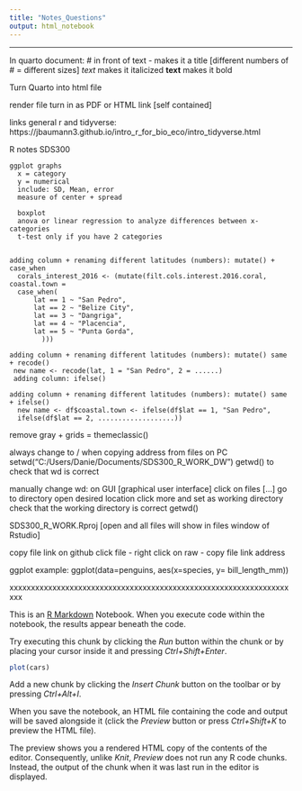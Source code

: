 ---
title: "Notes_Questions"
output: html_notebook
---

-----------------------------------------------------------------------------------------
In quarto document: 
# in front of text - makes it a title [different numbers of # = different sizes]
*text* makes it italicized 
**text** makes it bold 

Turn Quarto into html file 

render file
  turn in as PDF or HTML link [self contained]

links
  general r and tidyverse:
  https://jbaumann3.github.io/intro_r_for_bio_eco/intro_tidyverse.html
  
R notes SDS300
    
    ggplot graphs
      x = category 
      y = numerical 
      include: SD, Mean, error
      measure of center + spread
      
      boxplot 
      anova or linear regression to analyze differences between x-categories 
      t-test only if you have 2 categories 
    
    
    adding column + renaming different latitudes (numbers): mutate() + case_when
      corals_interest_2016 <- (mutate(filt.cols.interest.2016.coral, coastal.town =             
      case_when(
          lat == 1 ~ "San Pedro",  
          lat == 2 ~ "Belize City",
          lat == 3 ~ "Dangriga",
          lat == 4 ~ "Placencia",
          lat == 5 ~ "Punta Gorda",
            )))
            
    adding column + renaming different latitudes (numbers): mutate() same + recode()
     new name <- recode(lat, 1 = "San Pedro", 2 = ......)
     adding column: ifelse()  
    
    adding column + renaming different latitudes (numbers): mutate() same + ifelse()
      new name <- df$coastal.town <- ifelse(df$lat == 1, "San Pedro",
      ifelse(df$lat == 2, ...................))    
  
  
  remove gray + grids = themeclassic()
  
  always change to / when copying address from files on PC
  setwd("C:/Users/Danie/Documents/SDS300_R_WORK_DW") 
  getwd() to check that wd is correct 

  manually change wd: on GUI [graphical user interface]
    click on files [...] go to directory
    open desired location 
    click more and set as working directory
    check that the working directory is correct
    getwd()
    
  SDS300_R_WORK.Rproj [open and all files will show in files window of Rstudio]
  
  copy file link on github 
  click file - right click on raw - copy file link address
  
ggplot
  example: ggplot(data=penguins, aes(x=species, y= bill_length_mm)) 
  
xxxxxxxxxxxxxxxxxxxxxxxxxxxxxxxxxxxxxxxxxxxxxxxxxxxxxxxxxxxxxxxxxxxx

This is an [R Markdown](http://rmarkdown.rstudio.com) Notebook. When you execute code within the notebook, the results appear beneath the code. 

Try executing this chunk by clicking the *Run* button within the chunk or by placing your cursor inside it and pressing *Ctrl+Shift+Enter*. 

```{r}
plot(cars)
```

Add a new chunk by clicking the *Insert Chunk* button on the toolbar or by pressing *Ctrl+Alt+I*.

When you save the notebook, an HTML file containing the code and output will be saved alongside it (click the *Preview* button or press *Ctrl+Shift+K* to preview the HTML file).

The preview shows you a rendered HTML copy of the contents of the editor. Consequently, unlike *Knit*, *Preview* does not run any R code chunks. Instead, the output of the chunk when it was last run in the editor is displayed.

